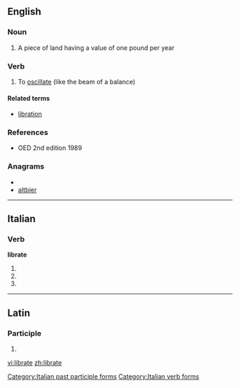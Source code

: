 ==English==

===Noun===
{{en-noun}}

# {{obsolete}} A piece of land having a value of one pound per year

===Verb===
{{en-verb|librat|ing}}

# To [[oscillate]] (like the beam of a balance)

====Related terms====
* [[libration]]

===References===
* OED 2nd edition 1989

===Anagrams===
* {{alphagram|abeilrt}}
* [[altbier#English|altbier]]

----

==Italian==

===Verb===
'''librate'''

# {{form of|[[second-person|Second-person]] [[plural]] [[present tense]]|[[librarsi#Italian|librarsi]]|lang=Italian}}
# {{form of|Second-person plural [[imperative]]|librarsi#Italian|librarsi|lang=Italian}}
# {{form of|[[feminine|Feminine]] plural|[[librato]]}}

[[Category:Italian past participle forms]]
[[Category:Italian verb forms]]

----

==Latin==

===Participle===
{{la-part-form|lībrāte}}

# {{inflection of|[[libratus#Latin|lībrātus]]||voc|m|s|lang=la}}

[[vi:librate]]
[[zh:librate]]